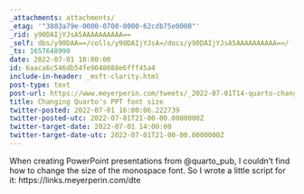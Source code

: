 ```yaml
---
_attachments: attachments/
_etag: '"3803a79e-0000-0700-0000-62cdb75e0000"'
_rid: y90DAIjYJsA5AAAAAAAAAA==
_self: dbs/y90DAA==/colls/y90DAIjYJsA=/docs/y90DAIjYJsA5AAAAAAAAAA==/
_ts: 1657648990
date: 2022-07-01 10:00:00
id: 6aaca6c546db54fe9648688e6fff45a4
include-in-header: _msft-clarity.html
post-type: text
post-url: https://www.meyerperin.com/tweets/_2022-07-01T14-quarto-change-font.html
title: Changing Quarto's PPT font size
twitter-posted: 2022-07-01 16:00:06.222739
twitter-posted-utc: 2022-07-01T21-00-00.0000000Z
twitter-target-date: 2022-07-01 14:00:00
twitter-target-date-utc: 2022-07-01T21-00-00.0000000Z
---
```

When creating PowerPoint presentations from @quarto_pub, I couldn't find how to change the size of the monospace font. So I wrote a little script for it: https://links.meyerperin.com/dte 
